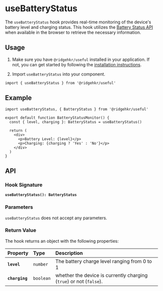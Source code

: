 # useBatteryStatus

The `useBatteryStatus` hook provides real-time monitoring of the device's battery level and charging status. This hook utilizes the [Battery Status API](https://developer.mozilla.org/en-US/docs/Web/API/Battery_Status_API) when available in the browser to retrieve the necessary information.

## Usage

1. Make sure you have `@ridgehkr/useful` installed in your application. If not, you can get started by following the [installation instructions](/#getting-started).

2. Import `useBatteryStatus` into your component.

```tsx
import { useBatteryStatus } from '@ridgehkr/useful'
```

## Example

```tsx /useBatteryStatus/ filename="BatteryStatus.tsx"
import useBatteryStatus, { BatteryStatus } from '@ridgehkr/useful'

export default function BatteryStatusMonitor() {
  const { level, charging }: BatteryStatus = useBatteryStatus()

  return (
    <div>
      <p>Battery Level: {level}</p>
      <p>Charging: {charging ? 'Yes' : 'No'}</p>
    </div>
  )
}
```

## API

### Hook Signature

**`useBatteryStatus(): BatteryStatus`**

### Parameters

`useBatteryStatus` does not accept any parameters.

### Return Value

The hook returns an object with the following properties:

| Property       | Type      | Description                                                         |
| :------------- | :-------- | :------------------------------------------------------------------ |
| **`level`**    | `number`  | The battery charge level ranging from 0 to 1                        |
| **`charging`** | `boolean` | whether the device is currently charging (`true`) or not (`false`). |
